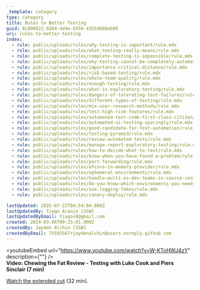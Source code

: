 ```yaml
---
_template: category
type: category
title: Rules to Better Testing
guid: 8c890022-0264-4d4e-b556-43554088ab90
uri: rules-to-better-testing
index:
  - rule: public/uploads/rules/why-testing-is-important/rule.mdx
  - rule: public/uploads/rules/what-testing-really-means/rule.mdx
  - rule: public/uploads/rules/complete-testing-is-impossible/rule.mdx
  - rule: public/uploads/rules/why-testing-cannot-be-completely-automated/rule.mdx
  - rule: public/uploads/rules/importance-critical-distance/rule.mdx
  - rule: public/uploads/rules/risk-based-testing/rule.mdx
  - rule: public/uploads/rules/whole-team-quality/rule.mdx
  - rule: public/uploads/rules/enough-testing/rule.mdx
  - rule: public/uploads/rules/what-is-exploratory-testing/rule.mdx
  - rule: public/uploads/rules/dangers-of-tolerating-test-failures/rule.mdx
  - rule: public/uploads/rules/different-types-of-testing/rule.mdx
  - rule: public/uploads/rules/mix-user-research-methods/rule.mdx
  - rule: public/uploads/rules/test-high-risk-features/rule.mdx
  - rule: public/uploads/rules/automated-test-code-first-class-citizen/rule.mdx
  - rule: public/uploads/rules/automated-ui-testing-sparingly/rule.mdx
  - rule: public/uploads/rules/good-candidate-for-test-automation/rule.mdx
  - rule: public/uploads/rules/testing-pyramid/rule.mdx
  - rule: public/uploads/rules/review-automated-tests/rule.mdx
  - rule: public/uploads/rules/manage-report-exploratory-testing/rule.mdx
  - rule: public/uploads/rules/how-to-decide-what-to-test/rule.mdx
  - rule: public/uploads/rules/know-when-you-have-found-a-problem/rule.mdx
  - rule: public/uploads/rules/port-forwarding/rule.mdx
  - rule: public/uploads/rules/efcore-in-memory-provider/rule.mdx
  - rule: public/uploads/rules/ephemeral-environments/rule.mdx
  - rule: public/uploads/rules/handle-multi-os-dev-teams-in-source-control/rule.mdx
  - rule: public/uploads/rules/do-you-know-which-environments-you-need-to-provision-when-starting-a-new-project/rule.mdx
  - rule: public/uploads/rules/use-logging-fakes/rule.mdx
  - rule: public/uploads/rules/canary-deploy/rule.mdx

lastUpdated: 2025-07-22T04:54:04.000Z
lastUpdatedBy: Tiago Araújo [SSW]
lastUpdatedByEmail: tiagov8@gmail.com
created: 2024-03-06T09:25:01.000Z
createdBy: Jayden Alchin [SSW]
createdByEmail: 75593567+jaydenalchin@users.noreply.github.com
---
```


<youtubeEmbed url="https://www.youtube.com/watch?v=W-KToHWJ4zY" description={""} />  
**Video: Chewing the Fat Review - Testing with Luke Cook and Piers Sinclair (7 min)**

[Watch the extended cut](https://www.youtube.com/watch?v=PHrj1GxQp7I) (32 min).
